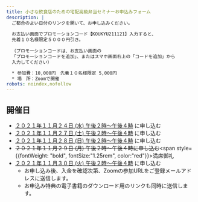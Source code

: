 ```yaml
---
title: 小さな飲食店のための宅配高級弁当セミナーお申込みフォーム
description: |
  ご都合のよい日付のリンクを開いて、お申し込みください。
  
  お支払い画面でプロモーションコード【KOUKYU211121】入力すると、
  先着１０名様限定５０００円引き。
  
  （プロモーションコードは、お支払い画面の
  「プロモーションコードを追加」、またはスマホ画面右上の「コードを追加」から
  入力してください）

  * 参加費：10,000円　先着１０名様限定 5,000円
  * 場　所：Zoomで開催
robots: noindex,nofollow
---
```

## 開催日

* [２０２１年１１月２４日 (水) 午後２時〜午後４時](https://buy.stripe.com/eVag1ucyGe2h07u7su) に申し込む
* [２０２１年１１月２７日 (土) 午後２時〜午後４時](https://buy.stripe.com/7sI5mQ56ee2hf2ofZ1) に申し込む
* [２０２１年１１月２８日 (日) 午後２時〜午後４時](https://buy.stripe.com/6oE6qUeGObU9bQc004) に申し込む
* <s>２０２１年１１月２９日 (月) 午後２時〜午後４時に申し込む</s><span style={{fontWeight: "bold", fontSize:"1.25rem", color:"red"}}>満席</span>御礼
* [２０２１年１１月３０日 (火) 午後２時〜午後４時](https://buy.stripe.com/4gw9D6eGO1fv9I46op) に申し込む
    * お申し込み後、入金を確認次第、Zoomの参加URLをご登録メールアドレスに送信します。
    * お申込み特典の電子書籍のダウンロード用のリンクも同時に送信します。
